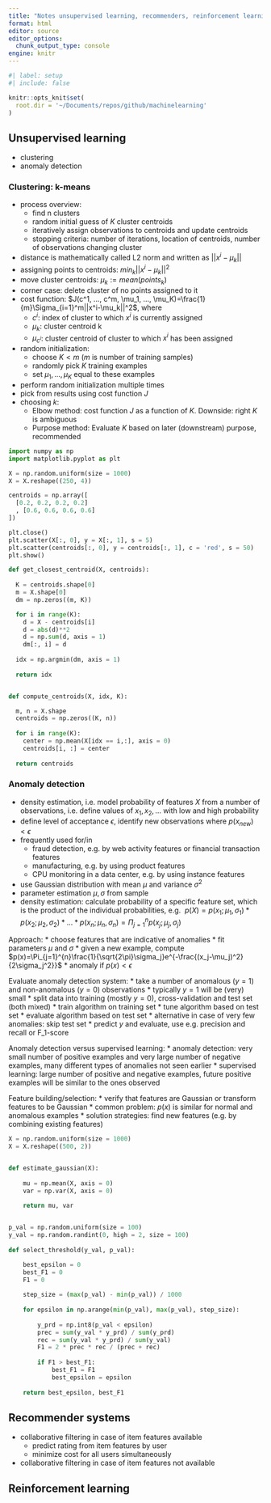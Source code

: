 ```yaml
---
title: "Notes unsupervised learning, recommenders, reinforcement learning"
format: html
editor: source
editor_options: 
  chunk_output_type: console
engine: knitr
---
```


```r
#| label: setup
#| include: false

knitr::opts_knit$set(
  root.dir = '~/Documents/repos/github/machinelearning'
)
```


## Unsupervised learning

* clustering
* anomaly detection

### Clustering: k-means

* process overview:
  * find n clusters
  * random initial guess of $K$ cluster centroids
  * iteratively assign observations to centroids and update centroids
  * stopping criteria: number of iterations, location of centroids, number of 
  observations changing cluster
* distance is mathematically called L2 norm and written as $||x^i-\mu_k||$
* assigning points to centroids: $min_k||x^i-\mu_k||^2$
* move cluster centroids: $\mu_k:=mean(points_k)$
* corner case: delete cluster of no points assigned to it 
* cost function: $J(c^1, ..., c^m, \mu_1, ..., \mu_K)=\frac{1}{m}\Sigma_{i=1}^m||x^i-\mu_k||^2$, where 
  * $c^i$: index of cluster to which $x^i$ is currently assigned
  * $\mu_k$: cluster centroid k
  * $\mu_{c^i}$: cluster centroid of cluster to which $x^i$ has been assigned
* random initialization:
  * choose $K<m$ ($m$ is number of training samples)
  * randomly pick $K$ training examples
  * set $\mu_1, ..., \mu_K$ equal to these examples
* perform random initialization multiple times
* pick from results using cost function $J$
* choosing $k$:
  * Elbow method: cost function $J$ as a function of $K$. Downside: right $K$ is ambiguous
  * Purpose method: Evaluate $K$ based on later (downstream) purpose, recommended

```python
import numpy as np
import matplotlib.pyplot as plt

X = np.random.uniform(size = 1000)
X = X.reshape((250, 4))

centroids = np.array([
  [0.2, 0.2, 0.2, 0.2]
  , [0.6, 0.6, 0.6, 0.6]
])

plt.close()
plt.scatter(X[:, 0], y = X[:, 1], s = 5)
plt.scatter(centroids[:, 0], y = centroids[:, 1], c = 'red', s = 50)
plt.show()

def get_closest_centroid(X, centroids):
  
  K = centroids.shape[0]
  m = X.shape[0]
  dm = np.zeros((m, K))

  for i in range(K):
    d = X - centroids[i]
    d = abs(d)**2
    d = np.sum(d, axis = 1)
    dm[:, i] = d
    
  idx = np.argmin(dm, axis = 1)
    
  return idx


def compute_centroids(X, idx, K):

  m, n = X.shape
  centroids = np.zeros((K, n))
  
  for i in range(K):
    center = np.mean(X[idx == i,:], axis = 0)
    centroids[i, :] = center
  
  return centroids
```


### Anomaly detection

* density estimation, i.e. model probability of features $X$ from a number of 
observations, i.e. define values of $x_1, x_2, ...$ with low and high probability
* define level of acceptance $\epsilon$, identify new observations where 
$p(x_{new})<\epsilon$
* frequently used for/in 
  * fraud detection, e.g. by web activity features or financial transaction features
  * manufacturing, e.g. by using product features
  * CPU monitoring in a data center, e.g. by using instance features
* use Gaussian distribution with mean $\mu$ and variance $\sigma^2$
* parameter estimation $\mu, \sigma$ from sample
* density estimation: calculate probability of a specific feature set, which is 
the product of the individual probabilities, e.g. 
$p(X)=p(x_1; \mu_1, \sigma_1)*p(x_2; \mu_2, \sigma_2)* ... *p(x_n; \mu_n, \sigma_n)=\Pi_{j=1}^{n}p(x_j; \mu_j, \sigma_j)$

Approach:
* choose features that are indicative of anomalies
* fit parameters $\mu$ and $\sigma$
* given a new example, compute $p(x)=\Pi_{j=1}^{n}\frac{1}{\sqrt{2\pi}\sigma_j}e^{-\frac{(x_j-\mu_j)^2}{2\sigma_j^2}}$
* anomaly if $p(x)<\epsilon$

Evaluate anomaly detection system:
* take a number of anomalous ($y=1$) and non-anomalous ($y=0$) observations 
* typically $y=1$ will be (very) small
* split data into training (mostly $y=0$), cross-validation and test set (both mixed)
* train algorithm on training set
* tune algorithm based on test set
* evaluate algorithm based on test set
* alternative in case of very few anomalies: skip test set
* predict $y$ and evaluate, use e.g. precision and recall or F_1-score

Anomaly detection versus supervised learning:
* anomaly detection: very small number of positive examples and very large number 
of negative examples, many different types of anomalies not seen earlier
* supervised learning: large number of positive and negative examples, future 
positive examples will be similar to the ones observed

Feature building/selection:
* verify that features are Gaussian or transform features to be Gaussian
* common problem: $p(x)$ is similar for normal and anomalous examples
* solution strategies: find new features (e.g. by combining existing features)


```python

X = np.random.uniform(size = 1000)
X = X.reshape((500, 2))


def estimate_gaussian(X): 
    
    mu = np.mean(X, axis = 0)
    var = np.var(X, axis = 0)

    return mu, var
  

p_val = np.random.uniform(size = 100)
y_val = np.random.randint(0, high = 2, size = 100)
  
def select_threshold(y_val, p_val): 

    best_epsilon = 0
    best_F1 = 0
    F1 = 0
    
    step_size = (max(p_val) - min(p_val)) / 1000
    
    for epsilon in np.arange(min(p_val), max(p_val), step_size):
      
        y_prd = np.int8(p_val < epsilon)
        prec = sum(y_val * y_prd) / sum(y_prd)
        rec = sum(y_val * y_prd) / sum(y_val)
        F1 = 2 * prec * rec / (prec + rec)
        
        if F1 > best_F1:
            best_F1 = F1
            best_epsilon = epsilon
        
    return best_epsilon, best_F1
```


## Recommender systems

* collaborative filtering in case of item features available
  * predict rating from item features by user
  * minimize cost for all users simultaneously 
* collaborative filtering in case of item features not available



## Reinforcement learning


